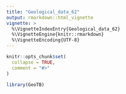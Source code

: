 ```yaml
---
title: "Geological_data_62"
output: rmarkdown::html_vignette
vignette: >
  %\VignetteIndexEntry{Geological_data_62}
  %\VignetteEngine{knitr::rmarkdown}
  %\VignetteEncoding{UTF-8}
---
```


```r
knitr::opts_chunk$set(
  collapse = TRUE,
  comment = "#>"
)
```

```r
library(GeoTB)
```
